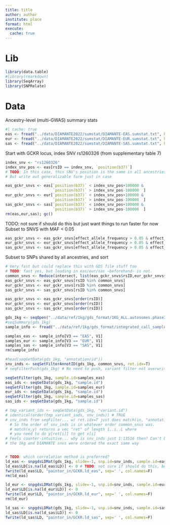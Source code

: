 ```yaml
---
title: title
author: author
institute: place
format: html
execute:
  cache: true
---
```


# Lib
```r
library(data.table)
#library(rmarkdown)
library(SeqArray)
library(SNPRelate)
```

# Data
Ancestry-level (multi-GWAS) summary stats
```r
#| cache: true
eas <- fread("../data/DIAMANTE2022/sumstat/DIAMANTE-EAS.sumstat.txt", header=T, select=c("rsID", "position(b37)", "effect_allele_frequency"))
eur <- fread("../data/DIAMANTE2022/sumstat/DIAMANTE-EUR.sumstat.txt", header=T, select=c("rsID", "position(b37)", "effect_allele_frequency"))
sas <- fread("../data/DIAMANTE2022/sumstat/DIAMANTE-SAS.sumstat.txt", header=T, select=c("rsID", "position(b37)", "effect_allele_frequency"))
```

Start with GCKR locus, index SNV rs1260326 (from supplementary table 7)\
```r
index_snv <- "rs1260326"
index_snv_pos <- eas[rsID == index_snv, `position(b37)`]
# TODO: In this case, this SNV's position is the same in all ancestries
# But write out generalizable form just in case

eas_gckr_snvs <- eas[`position(b37)` < index_snv_pos+100000 &
                     `position(b37)` > index_snv_pos-100000  ]
eur_gckr_snvs <- eur[`position(b37)` < index_snv_pos+100000 &
                     `position(b37)` > index_snv_pos-100000  ]
sas_gckr_snvs <- sas[`position(b37)` < index_snv_pos+100000 &
                     `position(b37)` > index_snv_pos-100000  ]
rm(eas,eur,sas); gc()
```

TODO: not sure if should do this but just want things to run faster for now
Subset to SNVS with MAF < 0.05
```r
eas_gckr_snvs <- eas_gckr_snvs[effect_allele_frequency > 0.05 & effect_allele_frequency < 0.95]
eur_gckr_snvs <- eur_gckr_snvs[effect_allele_frequency > 0.05 & effect_allele_frequency < 0.95]
sas_gckr_snvs <- sas_gckr_snvs[effect_allele_frequency > 0.05 & effect_allele_frequency < 0.95]
```

Subset to SNPs shared by all ancestries, and sort
```r
# Very fast but could replace this with GDS file stuff too
# TODO: fast yes, but loading in eas/eur/sas ~beforehand~ is not.
common_snvs <- Reduce(intersect, list(eas_gckr_snvs$rsID,eur_gckr_snvs$rsID,sas_gckr_snvs$rsID))
eas_gckr_snvs <- eas_gckr_snvs[rsID %in% common_snvs]
eur_gckr_snvs <- eur_gckr_snvs[rsID %in% common_snvs]
sas_gckr_snvs <- sas_gckr_snvs[rsID %in% common_snvs]

eas_gckr_snvs <- eas_gckr_snvs[order(rsID)]
eur_gckr_snvs <- eur_gckr_snvs[order(rsID)]
sas_gckr_snvs <- sas_gckr_snvs[order(rsID)]
```

```r
gds_1kg <- seqOpen("../data/ref/1kg/gds_format/1KG_ALL.autosomes.phase3_shapeit2_mvncall_integrated_v5a.20130502.genotypes.gds")
#seqSummary(gds_1kg)
sample_info <- fread("../data/ref/1kg/gds_format/integrated_call_samples_v3.20130502.ALL.panel", header=F)

samples_eas <- sample_info[V3 == "EAS", V1]
samples_eur <- sample_info[V3 == "EUR", V1]
samples_sas <- sample_info[V3 == "SAS", V1]
rm(sample_info)

#head(seqGetData(gds_1kg, "annotation/id"))
snv_inds <- seqSetFilterAnnotID(gds_1kg, common_snvs, ret.idx=T)
# seqFilterPush(gds_1kg) # No need to push, variant filter not overwritten by the following filters on samples

seqSetFilter(gds_1kg, sample.id=samples_eas)
eas_ids <- seqGetData(gds_1kg, "sample.id")
seqSetFilter(gds_1kg, sample.id=samples_eur)
eur_ids <- seqGetData(gds_1kg, "sample.id")
seqSetFilter(gds_1kg, sample.id=samples_sas)
sas_ids <- seqGetData(gds_1kg, "sample.id")
```

```r
# tmp_variant_ids <- seqGetData(gds_1kg, "variant.id")
# identical(order(tmp_variant_inds, snv_inds)) # TRUE
# snv_inds from seqFilter... w/ ret.idx=T just does match(in, "annotation/id") under the hood
  # So the order of snv_inds is in whatever order common_snvs was.
  # match(x,y) returns a vec "ret" of length 1..i..L where
  # you need to do y[ret[i]] to get x[i]
# Feels counter-intuitive... why is snv_inds just 1:13516 then? Can't be right unless
# the 1kg and DIAMANTE snvs were ordered the exact same way


# TODO: which correlation method is preferred?
ld_eas <- snpgdsLDMat(gds_1kg, slide=-1, snp.id=snv_inds, sample.id=eas_ids, num.thread=6)
ld_eas$LD[is.na(ld_eas$LD)] <- 0 # TODO: not sure if should do this, but o/w file is messed up. TODO: investigate what is causing the NaNs and possibly find solution based on that (snvs with NA info or s/t?) # It was not (completely, at least) due to small MAFs # Check out what the "composite" correlation is
fwrite(ld_eas$LD, "paintor_in/GCKR.ld_eas", sep=' ', col.names=F)
rm(ld_eas)

ld_eur <- snpgdsLDMat(gds_1kg, slide=-1, snp.id=snv_inds, sample.id=eur_ids, num.thread=6)
ld_eur$LD[is.na(ld_eur$LD)] <- 0
fwrite(ld_eur$LD, "paintor_in/GCKR.ld_eur", sep=' ', col.names=F)
rm(ld_eur)

ld_sas <- snpgdsLDMat(gds_1kg, slide=-1, snp.id=snv_inds, sample.id=sas_ids, num.thread=6)
ld_sas$LD[is.na(ld_sas$LD)] <- 0
fwrite(ld_sas$LD, "paintor_in/GCKR.ld_sas", sep=' ', col.names=F)
```





